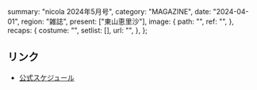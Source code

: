   summary: "nicola 2024年5月号",
  category: "MAGAZINE",
  date: "2024-04-01",
  region: "雑誌",
  present: ["東山恵里沙"],
  image: {
    path: "",
    ref: "",
  },
  recaps: {
    costume: "",
    setlist: [],
    url: "",
  },
};

## リンク

- [公式スケジュール](https://takanenonadeshiko.jp/?p=1947)
